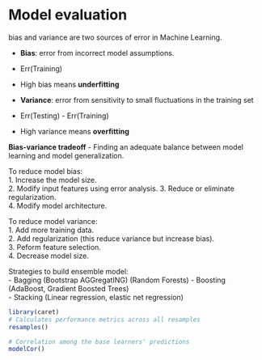 # Model evaluation

bias and variance are two sources of error in Machine Learning.  

- **Bias**: error from incorrect model assumptions.
+ Err(Training)  
- High bias means **underfitting**  

- **Variance**: error from sensitivity to small fluctuations in the training set  
+ Err(Testing) - Err(Training)
+ High variance means **overfitting**  

**Bias-variance tradeoff** - Finding an adequate balance between model learning and model generalization.  

To reduce model bias:  
1. Increase the model size.  
2. Modify input features using error analysis.
3. Reduce or eliminate regularization.  
4. Modify model architecture.   

To reduce model variance:  
1. Add more training data.  
2. Add regularization (this reduce variance but increase bias).  
3. Peform feature selection.  
4. Decrease model size.  

Strategies to build ensemble model:  
- Bagging (Bootstrap AGGregatING) (Random Forests)
- Boosting (AdaBoost, Gradient Boosted Trees)  
- Stacking (Linear regression, elastic net regression)  

```r
library(caret)
# Calculates performance metrics across all resamples
resamples()

# Correlation among the base learners' predictions
modelCor()
```
